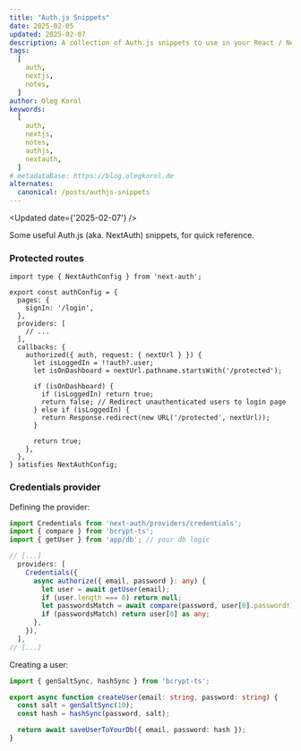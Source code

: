 ```yaml
---
title: "Auth.js Snippets"
date: 2025-02-05
updated: 2025-02-07
description: A collection of Auth.js snippets to use in your React / Next.js application.
tags:
  [
    auth,
    nextjs,
    notes,
  ]
author: Oleg Korol
keywords:
  [
    auth,
    nextjs,
    notes,
    authjs,
    nextauth,
  ]
# metadataBase: https://blog.olegkorol.de
alternates:
  canonical: /posts/authjs-snippets
---
```



<Updated date={'2025-02-07'} />

Some useful Auth.js (aka. NextAuth) snippets, for quick reference.

### Protected routes

```tsx filename="auth.config.ts"
import type { NextAuthConfig } from 'next-auth';

export const authConfig = {
  pages: {
    signIn: '/login',
  },
  providers: [
    // ...
  ],
  callbacks: {
    authorized({ auth, request: { nextUrl } }) {
      let isLoggedIn = !!auth?.user;
      let isOnDashboard = nextUrl.pathname.startsWith('/protected');

      if (isOnDashboard) {
        if (isLoggedIn) return true;
        return false; // Redirect unauthenticated users to login page
      } else if (isLoggedIn) {
        return Response.redirect(new URL('/protected', nextUrl));
      }

      return true;
    },
  },
} satisfies NextAuthConfig;
```

### Credentials provider

Defining the provider:

```ts filename="auth.ts"
import Credentials from 'next-auth/providers/credentials';
import { compare } from 'bcrypt-ts';
import { getUser } from 'app/db'; // your db logic

// [...]
  providers: [
    Credentials({
      async authorize({ email, password }: any) {
        let user = await getUser(email);
        if (user.length === 0) return null;
        let passwordsMatch = await compare(password, user[0].password!);
        if (passwordsMatch) return user[0] as any;
      },
    }),
  ],
// [...]
```

Creating a user:

```ts filename="db.ts"
import { genSaltSync, hashSync } from 'bcrypt-ts';

export async function createUser(email: string, password: string) {
  const salt = genSaltSync(10);
  const hash = hashSync(password, salt);

  return await saveUserToYourDb({ email, password: hash });
}
```
